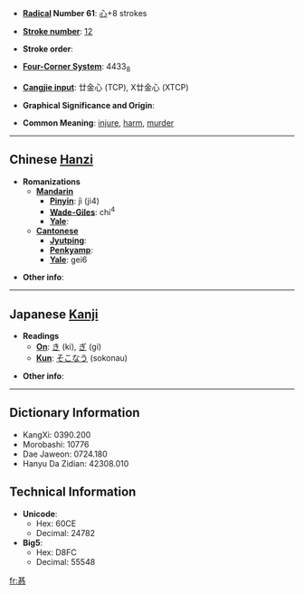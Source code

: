 * '''[[Wiktionary:Chinese radical index| Radical]] Number 61''': [[Wiktionary:Chinese radical index 心|心]]+8 strokes

* '''[[Wiktionary:Chinese total strokes index|Stroke number]]''': [[Wiktionary:Chinese total strokes index 12|12]]

* '''Stroke order''': 

* '''[[Wiktionary:Chinese four corner index|Four-Corner System]]''': 4433<sub>8</sub>

* '''[[Wiktionary:Chinese Cangjie index|Cangjie input]]''': 廿金心 (TCP), X廿金心 (XTCP)

* '''Graphical Significance and Origin''': 

* '''Common Meaning''': [[injure]], [[harm]], [[murder]]

----

== Chinese [[Hanzi]] ==

* '''Romanizations'''
** '''[[Mandarin]]'''
*** '''[[Pinyin]]''': jì (ji4)
*** '''[[Wade-Giles]]''': chi<sup>4</sup>
*** '''[[Yale]]''': 
** '''[[Cantonese]]'''
*** '''[[Jyutping]]''':
*** '''[[Penkyamp]]''': 
*** '''[[Yale]]''': gei6

* '''Other info''': 

----

== Japanese [[Kanji]] ==

* '''Readings'''
** '''[[On]]''': [[き]] (ki), [[ぎ]] (gi)
** '''[[Kun]]''': [[そこなう]] (sokonau)

* '''Other info''':  

----

== Dictionary Information ==

* KangXi: 0390.200
* Morobashi: 10776
* Dae Jaweon: 0724.180
* Hanyu Da Zidian: 42308.010

== Technical Information ==

* '''Unicode''':
** Hex: 60CE
** Decimal: 24782
* '''Big5''':
** Hex: D8FC
** Decimal: 55548

[[fr:惎]]